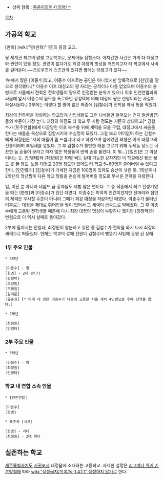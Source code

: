* 상위 항목 : [[동음이의어·다의어/ㄱ]]
[[목차]]

== 가공의 학교 ==
[만화] [wiki:"짱(만화)" 짱]의 등장 고교.

짱 세계관 최고의 말썽 고등학교로, 문제아들 집합소다. 어지간한 사건은 거의 다 대정고와 관련이 있을 정도. 관련이 없다가도 최강 대정의 명성을 깨뜨리고자 타 학교에서 시비를 걸어온다.~~크로우즈에 스즈란이 있다면 짱에는 대정고가 있다~~

1부에서 짱은 [이종수]였고, 이종수 이후로는 공인은 아니었지만 암묵적으로 [한영]을 짱으로 생각했다.[* 이종수 이후 대정고의 짱 자리는 공석이나 다름 없었으며 이종수의 용병으로 서울에서 전학온 전학생들이 짱으로 인정받는 분위기 였으나 이후 인천연합과의 싸움에 앞서 이종수의 음모를 폭로하던 강정택에 의해 대정의 짱은 한영이라는 사실이 확실시된다.] 2부에는 이렇다 할 짱이 없던 와중에 [김철수]가 전학을 와서 짱을 먹었다.

최강의 전투력을 자랑하는 학교답게 신입생들도 그런 녀석들만 들어오는 건지 일반병(?)들의 수준이 가장 높다. 대정의 이진도 타 학교 두 사람 정도는 거뜬히 상대하고[* 김철수가 [민주연합]에게 다굴당한 이후 복수를 위해 세력을 모을 무렵, 대정고에서 싸움좀 한다는 애들을 옥상으로 집합시키자 수십명이 모였다. 그걸 보고 어이없어 하는 김철수에게 최정원은 '저희 애들이 좀 드셉니다'라고 하였으며 옆에있던 학생은 이게 대정고의 전통이라며 추임새를 넣었다. 그 후 김철수가 쓸만한 애를 고르기 위해 두세놈 정도는 너끈한 놈 손들어 보라고 하자 많은 학생들이 번쩍 손을 들었다. 이 뭐...] [일진]은 그 이상이라는 듯. [안영태]와 [최정원]은 10명 씩도 상대 가능한 강자지만 이 학교에선 짱은 꿈도 못 꿀 정도. 보통 대정고 20명 정도만 있어도 타 학교 5~60명은 쓸어버릴 수 있다고 한다. [인간흉기] [김철수]가 가세한 지금은 100명이 있어도 승산이 낮은 듯. 1학년이나 2학년의 학년짱이 다른 학교 짱들을 손쉽게 털어버릴 정도로 무서운 전력을 자랑한다. 

일, 이진 뿐 아니라 네임드 급 강자들도 제법 많은 편이다. 그 중 작중에서 최고 전성기였을 때는 [한영]과 [이종수]가 있던 때였다. 이종수는 최악의 인간이었지만 잔머리와 집안의 제력은 무시할 수준이 아니라 그때가 최강 대정을 자랑하던 때였다. 이종수가 물러난 이후로는 대정을 제대로 휘어잡을 짱이 없어서 그 세력이 급속도로 약해졌다. 그 후 이종수에게 고용된 전학생들 때문에 다시 최강 대정의 명성이 부활하나 했지만 [강정택]의 변심으로 이 역시 실패로 돌아갔다. 

2부에 들어서는 안영태, 최정원이 양분하고 있던 중 김철수가 전학을 와서 다시 최강의 세력으로 떠올랐다. 현재는 학교의 깡패 전원이 김철수의 삥뜯기 사업에 동원 된 상태.

=== 1부 주요 인물 ===
 * 3학년

 [이종수] - 짱
 [한영] - 2대 짱(?)
 [강정택]
 [오성범]
 [주희원]
 [김이준]
 [유순권] [* 아래 네 명은 이종수가 나중에 고용한 서울 세력 4인방으로 후에 전학을 왔다.]

 * 2학년

 [최정원]
 [안영태]

=== 2부 주요 인물 ===
 * 3학년

 [김철수] - 짱
 [최정원]
 [안영태]

=== 학교 내 연합 소속 인물 ===
 * [인천연합]

 [이종수]
 [한영]

 * 폭주족 [샤크]

 [한영] - 리더
 [최정원] - 2대 리더

== 실존하는 학교 ==
[[제주특별자치도]] [[서귀포시]] 대정읍에 소재하는 고등학교.
자세한 설명은 [[리그베다 위키 기본방침]]에 따라 [[wiki:"작성금지/목록#s-1.4.1.1" 작성하지 않기]]로 한다.
